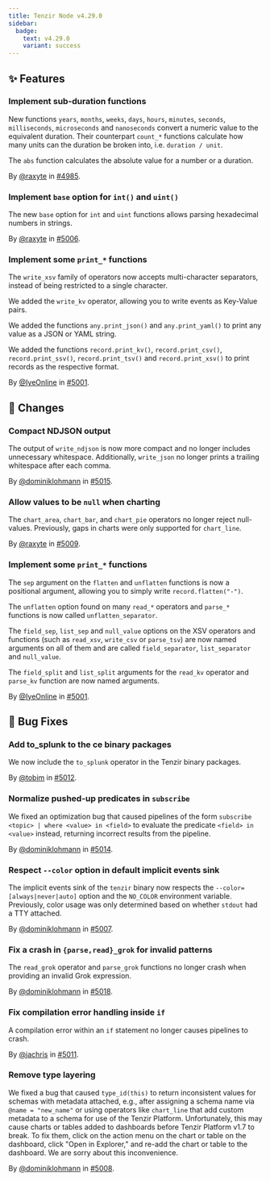 ```yaml
---
title: Tenzir Node v4.29.0
sidebar:
  badge:
    text: v4.29.0
    variant: success
---
```


## ✨ Features

### Implement sub-duration functions

New functions `years`, `months`, `weeks`, `days`, `hours`, `minutes`, `seconds`,
`milliseconds`, `microseconds` and `nanoseconds` convert a numeric value to the
equivalent duration. Their counterpart `count_*` functions calculate how many
units can the duration be broken into, i.e. `duration / unit`.

The `abs` function calculates the absolute value for a number or a duration.

By [@raxyte](https://github.com/raxyte) in [#4985](https://github.com/tenzir/tenzir/pull/4985).

### Implement `base` option for `int()` and `uint()`

The new `base` option for `int` and `uint` functions allows parsing hexadecimal
numbers in strings.

By [@raxyte](https://github.com/raxyte) in [#5006](https://github.com/tenzir/tenzir/pull/5006).

### Implement some `print_*` functions

The `write_xsv` family of operators now accepts multi-character separators,
instead of being restricted to a single character.

We added the `write_kv` operator, allowing you to write events as Key-Value
pairs.

We added the functions `any.print_json()` and `any.print_yaml()` to print any
value as a JSON or YAML string.

We added the functions `record.print_kv()`, `record.print_csv()`,
`record.print_ssv()`, `record.print_tsv()` and `record.print_xsv()` to print
records as the respective format.

By [@IyeOnline](https://github.com/IyeOnline) in [#5001](https://github.com/tenzir/tenzir/pull/5001).

## 🔄 Changes

### Compact NDJSON output

The output of `write_ndjson` is now more compact and no longer includes
unnecessary whitespace. Additionally, `write_json` no longer prints a trailing
whitespace after each comma.

By [@dominiklohmann](https://github.com/dominiklohmann) in [#5015](https://github.com/tenzir/tenzir/pull/5015).

### Allow values to be `null` when charting

The `chart_area`, `chart_bar`, and `chart_pie` operators no longer reject
null-values. Previously, gaps in charts were only supported for `chart_line`.

By [@raxyte](https://github.com/raxyte) in [#5009](https://github.com/tenzir/tenzir/pull/5009).

### Implement some `print_*` functions

The `sep` argument on the `flatten` and `unflatten` functions is now a
positional argument, allowing you to simply write `record.flatten("-")`.

The `unflatten` option found on many `read_*` operators and `parse_*` functions
is now called `unflatten_separator`.

The `field_sep`, `list_sep` and `null_value` options on the XSV operators and
functions (such as `read_xsv`, `write_csv` or `parse_tsv`) are now named
arguments on all of them and are called `field_separator`, `list_separator`
and `null_value`.

The `field_split` and `list_split` arguments for the `read_kv` operator and
`parse_kv` function are now named arguments.

By [@IyeOnline](https://github.com/IyeOnline) in [#5001](https://github.com/tenzir/tenzir/pull/5001).

## 🐛 Bug Fixes

### Add to_splunk to the ce binary packages

We now include the `to_splunk` operator in the Tenzir binary packages.

By [@tobim](https://github.com/tobim) in [#5012](https://github.com/tenzir/tenzir/pull/5012).

### Normalize pushed-up predicates in `subscribe`

We fixed an optimization bug that caused pipelines of the form `subscribe
<topic> | where <value> in <field>` to evaluate the predicate `<field> in
<value>` instead, returning incorrect results from the pipeline.

By [@dominiklohmann](https://github.com/dominiklohmann) in [#5014](https://github.com/tenzir/tenzir/pull/5014).

### Respect `--color` option in default implicit events sink

The implicit events sink of the `tenzir` binary now respects the
`--color=[always|never|auto]` option and the `NO_COLOR` environment variable.
Previously, color usage was only determined based on whether `stdout` had a TTY
attached.

By [@dominiklohmann](https://github.com/dominiklohmann) in [#5007](https://github.com/tenzir/tenzir/pull/5007).

### Fix a crash in `{parse,read}_grok` for invalid patterns

The `read_grok` operator and `parse_grok` functions no longer crash when
providing an invalid Grok expression.

By [@dominiklohmann](https://github.com/dominiklohmann) in [#5018](https://github.com/tenzir/tenzir/pull/5018).

### Fix compilation error handling inside `if`

A compilation error within an `if` statement no longer causes pipelines to
crash.

By [@jachris](https://github.com/jachris) in [#5011](https://github.com/tenzir/tenzir/pull/5011).

### Remove type layering

We fixed a bug that caused `type_id(this)` to return inconsistent values for
schemas with metadata attached, e.g., after assigning a schema name via `@name =
"new_name"` or using operators like `chart_line` that add custom metadata to a
schema for use of the Tenzir Platform. Unfortunately, this may cause charts or
tables added to dashboards before Tenzir Platform v1.7 to break. To fix them,
click on the action menu on the chart or table on the dashboard, click "Open in
Explorer," and re-add the chart or table to the dashboard. We are sorry about
this inconvenience.

By [@dominiklohmann](https://github.com/dominiklohmann) in [#5008](https://github.com/tenzir/tenzir/pull/5008).